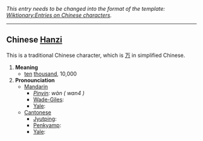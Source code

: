 ''This entry needs to be changed into the format of the template: [[Wiktionary:Entries on Chinese characters]].''
----

== Chinese [[Hanzi]] ==

This is a traditional Chinese character, which is [[万]] in simplified Chinese.

#'''Meaning'''
#*[[ten]] [[thousand]], 10,000
#'''Pronounciation '''
#*[[Mandarin ]]
#**''[[Pinyin]]: wàn ( wan4 )''
#**[[Wade-Giles]]: 
#**[[Yale]]: 
#*[[Cantonese]]
#**[[Jyutping]]: 
#**[[Penkyamp]]: 
#**[[Yale]]: